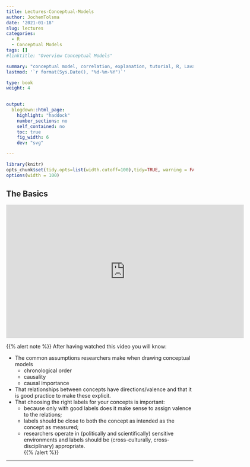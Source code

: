 ```yaml
---
title: Lectures-Conceptual-Models
author: JochemTolsma
date: '2021-01-18'
slug: lectures
categories:
  - R
  - Conceptual Models
tags: []
#linktitle: "Overview Conceptual Models"

summary: "conceptual model, correlation, explanation, tutorial, R, Lavaan"
lastmod: '`r format(Sys.Date(), "%d-%m-%Y")`'

type: book
weight: 4

 
output:
  blogdown::html_page:
    highlight: "haddock"
    number_sections: no
    self_contained: no
    toc: true
    fig_width: 6
    dev: "svg"

---
```



<!--set global settings--> 
```r
library(knitr)
opts_chunk$set(tidy.opts=list(width.cutoff=100),tidy=TRUE, warning = FALSE, message = FALSE, cache=TRUE, attr.source = ".numberLines", class.source="highlightt", results= "hold")
options(width = 100)
```


<!--copy to clipboard
```r
require(klippy)
klippy::klippy(position = c('top', 'left'))
#klippy::klippy(color = 'darkred')
#klippy::klippy(tooltip_message = 'Click to copy', tooltip_success = 'Done')
```
<!---
https://www.w3schools.com/w3css/w3css_buttons.asp
https://www.freecodecamp.org/news/a-quick-guide-to-styling-buttons-using-css-f64d4f96337f/
--->

<!---
<style>
.btn-text-right{
	text-align: right;
}
</style>

<div class="btn-text-right">
<button onclick="window.location.href='static/index.Rmd';">download .Rmd </button>  
</div>

--->

## The Basics  


<iframe src="https://player.vimeo.com/video/501760425" width="640" height="360" frameborder="0" allow="autoplay; fullscreen; picture-in-picture" allowfullscreen></iframe>

{{% alert note %}}
After having watched this video you will know:  

- The common assumptions researchers make when drawing conceptual models
  - chronological order  
  - causality  
  - causal importance    
- That relationships between concepts have directions/valence and that it is good practice to make these explicit.  
- That choosing the right labels for your concepts is important:
  - because only with good labels does it make sense to assign valence to the relations;  
  - labels should be close to both the concept as intended as the concept as measured;  
  - researchers operate in (politically and scientifically) sensitive environments and labels should be (cross-culturally, cross-disciplinary) appropriate.    
{{% /alert %}}

---  


